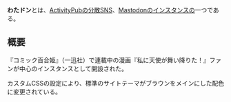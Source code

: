 '''わたドン'''とは、[[ActivityPub]]の[[分散SNS]]、[[Mastodon]]の[[インスタンス]]の一つである。{{Infobox instance
| Name          = わたドン
| Image         = [[ファイル:Wataten-eyecatch.jpg|400px|わたドン]]
| Domain        = https://watadon.com
| Admin         = [https://watadon.com/@semi2022 セミ]
| Country       = 日本
| Start         = 2020年12月3日
}}

== 概要 ==
『コミック百合姫』（一迅社）で連載中の漫画『私に天使が舞い降りた！』ファンが中心のインスタンスとして開設された。

カスタムCSSの設定により、標準のサイトテーマがブラウンをメインにした配色に変更されている。